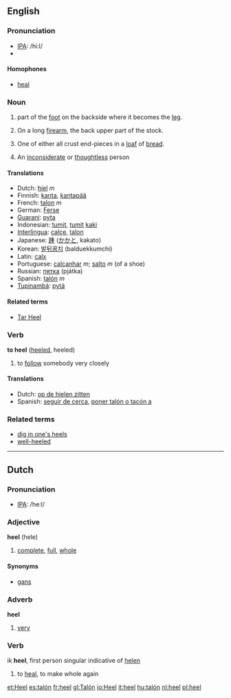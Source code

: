 ==English==

===Pronunciation===
*[[w:IPA|IPA]]: /hi:l/
*{{audio|en-us-heel.ogg|Audio (US)}}

====Homophones====
*[[heal]]

===Noun===
{{en-noun-reg}}

# {{anatomy}} part of the [[foot]] on the backside where it becomes the [[leg]].
#On a long [[firearm]], the back upper part of the stock.
# {{US}} One of either all crust end-pieces in a [[loaf]] of [[bread]]. 
#An [[inconsiderate]] or [[thoughtless]] person

====Translations====
*Dutch: [[hiel]] ''m''
*Finnish: [[kanta]], [[kantapää]]
*French: [[talon]] ''m''
*German: [[Ferse]] {{f}}
*[[Guarani]]: [[pyta]]
*Indonesian: [[tumit]], [[tumit]] [[kaki]]
*[[Interlingua]]: [[calce]], [[talon]]
*Japanese: [[踵]] ([[かかと]], kakato)
*Korean: [[발뒤꿈치]] (balduekkumchi)
*Latin: [[calx]] {{f}}
*Portuguese: [[calcanhar]] ''m''; [[salto]] ''m'' (of a shoe)
*Russian: [[пятка]] {{f}} (pjátka)
*Spanish: [[talón]] ''m''
*[[Tupinambá]]: [[pytá]]

====Related terms====
*[[Tar Heel]]

===Verb===
'''to heel''' ([[heeled]], heeled)

#to [[follow]] somebody very closely

====Translations====
*Dutch: [[op de hielen zitten]]
*Spanish: [[seguir de cerca]], [[poner talón o tacón a]]

===Related terms===
*[[dig in one's heels]]
*[[well-heeled]]

----

==Dutch==

===Pronunciation===
*[[w:IPA|IPA]]: /he:l/

===Adjective===
'''heel''' (hele)

#[[complete]], [[full]], [[whole]]

====Synonyms====
*[[gans]]

===Adverb===
'''heel'''

#[[very]]

===Verb===

ik '''heel''', first person singular indicative of [[helen]]

#to [[heal]], to make whole again

[[et:Heel]]
[[es:talón]]
[[fr:heel]]
[[gl:Talón]]
[[io:Heel]]
[[it:heel]]
[[hu:talón]]
[[nl:heel]]
[[pl:heel]]